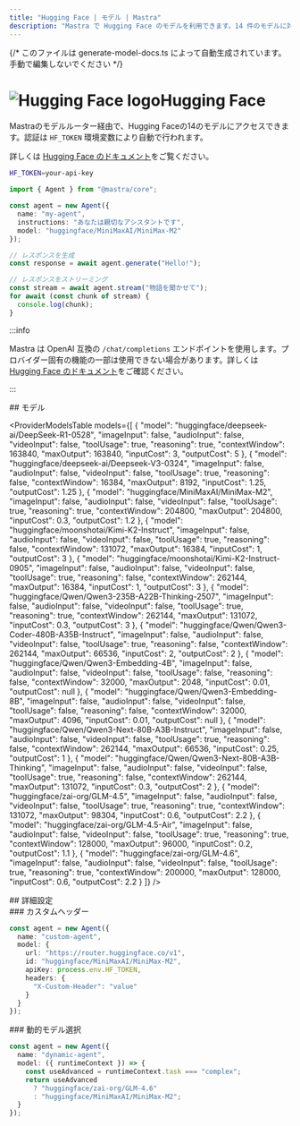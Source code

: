 ```yaml
---
title: "Hugging Face | モデル | Mastra"
description: "Mastra で Hugging Face のモデルを利用できます。14 件のモデルに対応。"
---
```


{/* このファイルは generate-model-docs.ts によって自動生成されています。手動で編集しないでください */}



# <img src="https://models.dev/logos/huggingface.svg" alt="Hugging Face logo" className="inline w-8 h-8 mr-2 align-middle dark:invert dark:brightness-0 dark:contrast-200" />Hugging Face

Mastraのモデルルーター経由で、Hugging Faceの14のモデルにアクセスできます。認証は `HF_TOKEN` 環境変数により自動で行われます。

詳しくは [Hugging Face のドキュメント](https://huggingface.co)をご覧ください。

```bash
HF_TOKEN=your-api-key
```

```typescript
import { Agent } from "@mastra/core";

const agent = new Agent({
  name: "my-agent",
  instructions: "あなたは親切なアシスタントです",
  model: "huggingface/MiniMaxAI/MiniMax-M2"
});

// レスポンスを生成
const response = await agent.generate("Hello!");

// レスポンスをストリーミング
const stream = await agent.stream("物語を聞かせて");
for await (const chunk of stream) {
  console.log(chunk);
}
```

:::info

Mastra は OpenAI 互換の `/chat/completions` エンドポイントを使用します。プロバイダー固有の機能の一部は使用できない場合があります。詳しくは [Hugging Face のドキュメント](https://huggingface.co)をご確認ください。

:::


<div id="models">
  ## モデル
</div>

<ProviderModelsTable
  models={[
  {
    "model": "huggingface/deepseek-ai/DeepSeek-R1-0528",
    "imageInput": false,
    "audioInput": false,
    "videoInput": false,
    "toolUsage": true,
    "reasoning": true,
    "contextWindow": 163840,
    "maxOutput": 163840,
    "inputCost": 3,
    "outputCost": 5
  },
  {
    "model": "huggingface/deepseek-ai/Deepseek-V3-0324",
    "imageInput": false,
    "audioInput": false,
    "videoInput": false,
    "toolUsage": true,
    "reasoning": false,
    "contextWindow": 16384,
    "maxOutput": 8192,
    "inputCost": 1.25,
    "outputCost": 1.25
  },
  {
    "model": "huggingface/MiniMaxAI/MiniMax-M2",
    "imageInput": false,
    "audioInput": false,
    "videoInput": false,
    "toolUsage": true,
    "reasoning": true,
    "contextWindow": 204800,
    "maxOutput": 204800,
    "inputCost": 0.3,
    "outputCost": 1.2
  },
  {
    "model": "huggingface/moonshotai/Kimi-K2-Instruct",
    "imageInput": false,
    "audioInput": false,
    "videoInput": false,
    "toolUsage": true,
    "reasoning": false,
    "contextWindow": 131072,
    "maxOutput": 16384,
    "inputCost": 1,
    "outputCost": 3
  },
  {
    "model": "huggingface/moonshotai/Kimi-K2-Instruct-0905",
    "imageInput": false,
    "audioInput": false,
    "videoInput": false,
    "toolUsage": true,
    "reasoning": false,
    "contextWindow": 262144,
    "maxOutput": 16384,
    "inputCost": 1,
    "outputCost": 3
  },
  {
    "model": "huggingface/Qwen/Qwen3-235B-A22B-Thinking-2507",
    "imageInput": false,
    "audioInput": false,
    "videoInput": false,
    "toolUsage": true,
    "reasoning": true,
    "contextWindow": 262144,
    "maxOutput": 131072,
    "inputCost": 0.3,
    "outputCost": 3
  },
  {
    "model": "huggingface/Qwen/Qwen3-Coder-480B-A35B-Instruct",
    "imageInput": false,
    "audioInput": false,
    "videoInput": false,
    "toolUsage": true,
    "reasoning": false,
    "contextWindow": 262144,
    "maxOutput": 66536,
    "inputCost": 2,
    "outputCost": 2
  },
  {
    "model": "huggingface/Qwen/Qwen3-Embedding-4B",
    "imageInput": false,
    "audioInput": false,
    "videoInput": false,
    "toolUsage": false,
    "reasoning": false,
    "contextWindow": 32000,
    "maxOutput": 2048,
    "inputCost": 0.01,
    "outputCost": null
  },
  {
    "model": "huggingface/Qwen/Qwen3-Embedding-8B",
    "imageInput": false,
    "audioInput": false,
    "videoInput": false,
    "toolUsage": false,
    "reasoning": false,
    "contextWindow": 32000,
    "maxOutput": 4096,
    "inputCost": 0.01,
    "outputCost": null
  },
  {
    "model": "huggingface/Qwen/Qwen3-Next-80B-A3B-Instruct",
    "imageInput": false,
    "audioInput": false,
    "videoInput": false,
    "toolUsage": true,
    "reasoning": false,
    "contextWindow": 262144,
    "maxOutput": 66536,
    "inputCost": 0.25,
    "outputCost": 1
  },
  {
    "model": "huggingface/Qwen/Qwen3-Next-80B-A3B-Thinking",
    "imageInput": false,
    "audioInput": false,
    "videoInput": false,
    "toolUsage": true,
    "reasoning": false,
    "contextWindow": 262144,
    "maxOutput": 131072,
    "inputCost": 0.3,
    "outputCost": 2
  },
  {
    "model": "huggingface/zai-org/GLM-4.5",
    "imageInput": false,
    "audioInput": false,
    "videoInput": false,
    "toolUsage": true,
    "reasoning": true,
    "contextWindow": 131072,
    "maxOutput": 98304,
    "inputCost": 0.6,
    "outputCost": 2.2
  },
  {
    "model": "huggingface/zai-org/GLM-4.5-Air",
    "imageInput": false,
    "audioInput": false,
    "videoInput": false,
    "toolUsage": true,
    "reasoning": true,
    "contextWindow": 128000,
    "maxOutput": 96000,
    "inputCost": 0.2,
    "outputCost": 1.1
  },
  {
    "model": "huggingface/zai-org/GLM-4.6",
    "imageInput": false,
    "audioInput": false,
    "videoInput": false,
    "toolUsage": true,
    "reasoning": true,
    "contextWindow": 200000,
    "maxOutput": 128000,
    "inputCost": 0.6,
    "outputCost": 2.2
  }
]}
/>

<div id="advanced-configuration">
  ## 詳細設定
</div>

<div id="custom-headers">
  ### カスタムヘッダー
</div>

```typescript
const agent = new Agent({
  name: "custom-agent",
  model: {
    url: "https://router.huggingface.co/v1",
    id: "huggingface/MiniMaxAI/MiniMax-M2",
    apiKey: process.env.HF_TOKEN,
    headers: {
      "X-Custom-Header": "value"
    }
  }
});
```


<div id="dynamic-model-selection">
  ### 動的モデル選択
</div>

```typescript
const agent = new Agent({
  name: "dynamic-agent",
  model: ({ runtimeContext }) => {
    const useAdvanced = runtimeContext.task === "complex";
    return useAdvanced
      ? "huggingface/zai-org/GLM-4.6"
      : "huggingface/MiniMaxAI/MiniMax-M2";
  }
});
```
